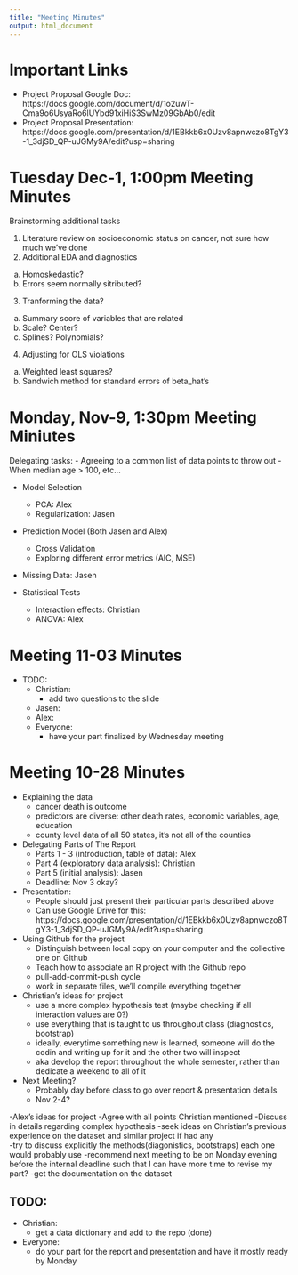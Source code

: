 ```yaml
---
title: "Meeting Minutes"
output: html_document
---
```


# Important Links

- Project Proposal Google Doc: https://docs.google.com/document/d/1o2uwT-Cma9o6UsyaRo6lUYbd91xiHiS3SwMz09GbAb0/edit
- Project Proposal Presentation: https://docs.google.com/presentation/d/1EBkkb6x0Uzv8apnwczo8TgY3-1_3djSD_QP-uJGMy9A/edit?usp=sharing

# Tuesday Dec-1, 1:00pm Meeting Minutes

Brainstorming additional tasks

1. Literature review on socioeconomic status on cancer, not sure how much we've done
2. Additional EDA and diagnostics
  a. Homoskedastic?
  b. Errors seem normally sitributed?
3. Tranforming the data?
  a. Summary score of variables that are related
  b. Scale? Center?
  c. Splines? Polynomials?
4. Adjusting for OLS violations
  a. Weighted least squares?
  b. Sandwich method for standard errors of beta_hat's 

# Monday, Nov-9, 1:30pm Meeting Miniutes
Delegating tasks:
 - Agreeing to a common list of data points to throw out
   - When median age > 100, etc...
   

 - Model Selection
   - PCA: Alex
   - Regularization: Jasen
   
 - Prediction Model (Both Jasen and Alex)
   - Cross Validation
   - Exploring different error metrics (AIC, MSE)
 
 - Missing Data: Jasen
 
 - Statistical Tests
   - Interaction effects: Christian
   - ANOVA: Alex
   


# Meeting 11-03 Minutes

- TODO:
  - Christian:
    - add two questions to the slide
  - Jasen:
  - Alex:
  - Everyone:
    - have your part finalized by Wednesday meeting

# Meeting 10-28 Minutes

- Explaining the data
  - cancer death is outcome
  - predictors are diverse: other death rates, economic variables, age, education
  - county level data of all 50 states, it's not all of the counties
  
- Delegating Parts of The Report
  - Parts 1 - 3 (introduction, table of data): Alex
  - Part 4 (exploratory data analysis): Christian 
  - Part 5 (initial analysis): Jasen
  - Deadline: Nov 3 okay?

- Presentation: 
  - People should just present their particular parts described above
  - Can use Google Drive for this: https://docs.google.com/presentation/d/1EBkkb6x0Uzv8apnwczo8TgY3-1_3djSD_QP-uJGMy9A/edit?usp=sharing

- Using Github for the project
  - Distinguish between local copy on your computer and the collective one on Github
  - Teach how to associate an R project with the Github repo
  - pull-add-commit-push cycle
  - work in separate files, we'll compile everything together 

- Christian's ideas for project
  - use a more complex hypothesis test (maybe checking if all interaction values are 0?)
  - use everything that is taught to us throughout class (diagnostics, bootstrap)
  - ideally, everytime something new is learned, someone will do the codin and writing up for it and the other two will inspect
  - aka develop the report throughout the whole semester, rather than dedicate a weekend to all of it

- Next Meeting? 
  - Probably day before class to go over report & presentation details
  - Nov 2-4?

-Alex's ideas for project
  -Agree with all points Christian mentioned
  -Discuss in details regarding complex hypothesis
  -seek ideas on Christian's previous experience on the dataset and similar project if had any  
  -try to discuss explicitly the methods(diagonistics, bootstraps) each one would probably use
  -recommend next meeting to be on Monday evening before the internal deadline such that I can have more time to revise my part? 
  -get the documentation on the dataset

## TODO:
  - Christian:
    - get a data dictionary and add to the repo (done)
  - Everyone:
    - do your part for the report and presentation and have it mostly ready by Monday
